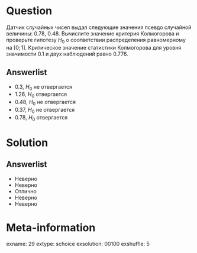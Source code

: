 Question
========
Датчик случайных чисел выдал следующие значения псевдо случайной величины: $0.78$, $0.48$. Вычислите значение критерия Колмогорова и проверьте гипотезу $H_0$ о соответствии распределения равномерному на $[0;1]$. Критическое значение статистики Колмогорова для уровня значимости 0.1 и двух наблюдений равно $0.776$.
 

Answerlist
----------
*  0.3, $H_0$ не отвергается
*  1.26, $H_0$ отвергается
*  0.48, $H_0$ не отвергается
*  0.37, $H_0$ не отвергается
*  0.78, $H_0$ отвергается

Solution
========

Answerlist
----------
*  Неверно
*  Неверно
*  Отлично
*  Неверно
*  Неверно

Meta-information
================
exname: 29
extype: schoice
exsolution: 00100
exshuffle: 5
